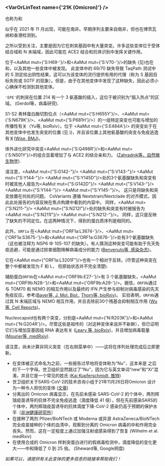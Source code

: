 

<MdxContent filepath="clusters/VoCHeader.mdx" />

### <VarOrLinText name={'21K (Omicron)'} />
也称为<VarOrLin name="21K (Omicron)" invert={true}/>和<Who name="Omicron" />

<MdxContent filepath="clusters/OmicronHeader.mdx" />

<VarOrLin name="21K (Omicron)"/> 似乎在 2021 年 11 月出现，可能在南非。早期序列主要来自南非，但也在博茨瓦纳和香港检测到。


之所以<VarOrLin name="21K (Omicron)" prefix=""/>受到关注，主要是因为它在刺突基因中有大量突变。许多这些变体位于受体结合域和 N 末端域，因此可能在 ACE2 结合和抗体识别中发挥关键作用。


位于<AaMut mut={'S:H69-'}/>和<AaMut mut={'S:V70-'}/>的缺失 (见<Mut name="S:H69-"/>)也在 <VarOrLin name="20I (Alpha, V1)" prefix=""/>和<VarOrLin name="21D (Eta)" prefix=""/>，以及其他一些变体中被发现。 此变体中的 69/70 缺失导致 TaqPath 测试中的 S 测定给出阴性结果，这可以为该变体的流行提供有用的代理（称为 S 基因目标失败或 SGTF 的现象）。但是，由于在其他变体中发现了这种缺失，因此必须小心确保不检测到其他变体。

<code>'EPE'</code>的刺突在位置 214 有一个 3 氨基酸的插入，这位于被识别为“插入热点”的区域。 (<LinkExternal href="https://www.sciencedirect.com/science/article/pii/S0168170222000028">Gerdol等，病毒研究</LinkExternal>).

S1-S2 弗林蛋白酶切割位点（<AaMut mut={'S:H655Y'}/>、<AaMut mut={'S:N679K'}/>、<AaMut mut={'S:P681H'}/>）的一组特定突变也可能与增加的传播性有关（<LinkExternal href="https://www.biorxiv.org/content/10.1101/2021.08.04.455140v1">Yu等, bioRxiv</LinkExternal>）。位于 <AaMut mut={'S:E484A'}/> 的突变处于在其他变体中也发生突变的位置 (见 <Mut name="S:E484"/>))，并且该位置上其他氨基酸的突变与免疫逃逸有关([Wise, BMJ](https://www.bmj.com/content/372/bmj.n359))。

体外进化研究中突变<AaMut mut={'S:Q498R'}/>和<AaMut mut={'S:N501Y'}/>的组合显着增加了与 ACE2 的结合亲和力。 ([Zahradnik等，自然微生物学](https://www.nature.com/articles/s41564-021-00954-4)).

请注意，<AaMut mut={"S:G142-"}/> <AaMut mut={"S:V143-"}/> <AaMut mut={"S:Y144-"}/> <AaMut mut={"S:Y145D"}/>处的3个氨基酸缺失和突变有时被其他人报告为<AaMut mut={"S:G142D"}/> <AaMut mut={"S:V143-"}/> <AaMut mut={"S:Y144-"}/> <AaMut mut={"S:Y145-"}/>。 这只是将缺失和突变放置在何处的问题。 CoVariants 遵循 Nextstrain/Nextclade 的对齐模式，因此此处报告的内容反映在焦点构建中看到的内容中。 同样，<AaMut mut={"S:N211-"}/> <AaMut mut={"S:N212I"}/>处的缺失和突变有时被报告为<AaMut mut={"S:N211I"}/> <AaMut mut={"S:N212-"}/>。 同样，这只是反映了缺失的不同定位。在这两种情况下，得到的蛋白质序列是相同的。

此外，<code>ORF1a</code> 在<AaMut mut={'ORF1a:L3674-'}/>、<AaMut mut={'ORF1a:S3675-'}/>和<AaMut mut={'ORF1a:G3676-'}/>处有3个氨基酸缺失（这也被注释为 NSP6 中 105-107 的缺失）。有人猜测这种突变可能有助于先天免疫逃避，可能是通过损害细胞降解病毒成分的能力 ([Benvenuto等, 感染杂志](https://www.sciencedirect.com/science/article/pii/S0163445320301869))。

它在<AaMut mut={"ORF1a:L3201F"}/>也有一个相对于<VarOrLin name="21L (Omicron)" prefix=""/>反转。(尽管这种突变在整个<VarOrLin name="21L (Omicron)" prefix=""/>中都被发现为 F 和 L， 但原始状态并不完全清楚).

辅助蛋白<code>ORF9b</code>在<AaMut mut={'ORF9b:E27-'}/>有 3 个氨基酸缺失，<AaMut mut={'ORF9b:N28-'}/>和<AaMut mut={'ORF9b:A29-'}/>。据信，<code>ORF9b</code>通过与 TOM70 和 NEMO 的相互作用以及最终的 IFN 产生参与抑制对病毒感染的先天免疫反应。参考([Bayer等, J. Mol. Biol.](https://doi.org/10.1016/j.jmb.2021.167265), [Thorn等, bioRxiv](https://doi.org/10.1101/2021.06.06.446826))。 实验表明，<code>ORF9b</code>通过其 N 末端区域与 NEMO 相互作用，并且去除前30个残基会抑制相互作用 ([Wu等, Cell Reports](https://doi.org/10.1016/j.celrep.2021.108761))。

Nucleocapsid也有两个突变，分别是<AaMut mut={'N:R203K'}/>和<AaMut mut={'N:G204R'}/>。尽管这些是祖传的（对这种变体来说并不新鲜），但已证明它们与增加亚基因组 RNA 表达有关 ([Leary 等, bioRxiv](https://www.biorxiv.org/content/10.1101/2020.04.10.029454v2))，并且增加病毒载量 ([Mourier等, medRxiv](https://www.medrxiv.org/content/10.1101/2021.05.06.21256706v2)).

请注意，尚未计算非同义突变（在右侧菜单中）——这将在序列处理完成后立即更新。


- 在变体被正式命名为<Who name="Omicron" />之前，一些报告过早地将变体称为“Nu”，这本来是 <Who name="Mu" /> 之后的下一个字母。世卫组织显然跳过了“Nu”，因为它与英文单词“new”和“Xi”混淆，并且它是一个常见的姓氏 ([Kai Kupferschmidt, 推特](https://twitter.com/kakape/status/1464671345070186497))
- 世卫组织关于SARS-CoV-2的技术咨询小组于21年11月26日将Omicron 设计为一种令人担忧的变体 ([文章](https://www.who.int/news/item/26-11-2021-classification-of-omicron-(BA.1)-sars-cov-2-variant-of-concern))
- 分离出的 Omicron 病毒显示，在先前未感染 SARS-CoV-2 的个体中，两剂辉瑞疫苗诱导的抗体不完全免疫逃逸（滴度降低 41 倍），但在先前感染SARS的个体中，两剂辉瑞疫苗诱导的抗体滴度下降-CoV-2 感染仍高于预期的保护水平（[非洲健康研究所](https://www.ahri.org/omicron-incompletely-escapes-immunity-induced-by-the-pfizer-vaccine/)）
- 在接种了两剂 Pfizer/BioNTech 或 Moderna 或异源 AstraZeneca/BioNTech 完全疫苗接种的个体的血清中，观察到分离的 Omicron 病毒的中和作用完全丧失。然而，这在一定程度上通过加强注射或感染得到了恢复 (<LinkExternal href="https://www.medrxiv.org/content/10.1101/2021.12.07.21267432v2">Wilhelm et al. medRxiv</LinkExternal>)
- 在使用合成的 Omicron 样刺突蛋白进行的假病毒检测中，滴度降低的变化更大——中和降低了 0 到 25 倍。 (<LinkExternal href="https://drive.google.com/file/d/1CuxmNYj5cpIuxWXhjjVmuDqntxXwlfXQ/view">Sheward等, Google网盘</LinkExternal>)


_如果可以，请提供有关此变体的更多信息的链接来帮助我们！_
